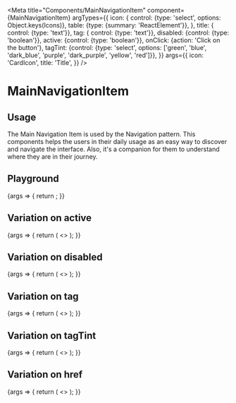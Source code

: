 
<Meta
  title="Components/MainNavigationItem"
  component={MainNavigationItem}
  argTypes={{
      icon: {
          control: {type: 'select', options: Object.keys(Icons)},
          table: {type: {summary: 'ReactElement<IconProps>'}},
      },
      title: { control: {type: 'text'}},
      tag: { control: {type: 'text'}},
      disabled: {control: {type: 'boolean'}},
      active: {control: {type: 'boolean'}},
      onClick: {action: 'Click on the button'},
      tagTint: {control: {type: 'select', options: ['green', 'blue', 'dark_blue', 'purple', 'dark_purple', 'yellow', 'red']}},
  }}
  args={{
      icon: 'CardIcon',
      title: 'Title',
  }}
/>

# MainNavigationItem

## Usage

The Main Navigation Item is used by the Navigation pattern. This components helps the users in their daily usage as an easy way to discover and navigate the interface. Also, it's a companion for them to understand where they are in their journey.

## Playground

<Canvas>
  <Story name="Standard">
    {args => {
      return <MainNavigationItem {...args} icon={React.createElement(Icons[args.icon])} />;
    }}
  </Story>
</Canvas>

<ArgsTable story="Standard" />

## Variation on active

<Canvas>
    <Story name="Active">
        {args => {
            return (
                <>
                    <MainNavigationItem {...args} icon={React.createElement(Icons[args.icon])} active={false} title='Default'/>
                    <MainNavigationItem {...args} icon={React.createElement(Icons[args.icon])} active={true} title='Active'/>
                </>
            );
        }}
    </Story>
</Canvas>

## Variation on disabled

<Canvas>
    <Story name="Disabled">
        {args => {
            return (
                <>
                    <MainNavigationItem {...args} icon={React.createElement(Icons[args.icon])} disabled={false} title='Default'/>
                    <MainNavigationItem {...args} icon={React.createElement(Icons[args.icon])} disabled={true} title='Disabled'/>
                    <MainNavigationItem {...args} icon={React.createElement(Icons[args.icon])} disabled={true} active={true} title='Disabled and active'/>
                </>
            );
        }}
    </Story>
</Canvas>

## Variation on tag

<Canvas>
    <Story name="Tag">
        {args => {
            return (
                <>
                    <MainNavigationItem {...args} icon={React.createElement(Icons[args.icon])} tag='new'/>
                    <MainNavigationItem {...args} icon={React.createElement(Icons[args.icon])} tag='very loooooooooooong tag'/>
                    <MainNavigationItem {...args} icon={React.createElement(Icons[args.icon])} tag='needlessly loooooooooooong tag'/>
                </>
            );
        }}
  </Story>
</Canvas>

## Variation on tagTint

<Canvas>
    <Story name="Tag tint">
        {args => {
            return (
                <>
                    <MainNavigationItem {...args} icon={React.createElement(Icons[args.icon])} tagTint='green' tag='green'/>
                    <MainNavigationItem {...args} icon={React.createElement(Icons[args.icon])} tagTint='blue' tag='blue'/>
                    <MainNavigationItem {...args} icon={React.createElement(Icons[args.icon])} tagTint='dark_blue' tag='dark_blue'/>
                    <MainNavigationItem {...args} icon={React.createElement(Icons[args.icon])} tagTint='purple' tag='purple'/>
                    <MainNavigationItem {...args} icon={React.createElement(Icons[args.icon])} tagTint='dark_purple' tag='dark_purple'/>
                    <MainNavigationItem {...args} icon={React.createElement(Icons[args.icon])} tagTint='yellow' tag='yellow'/>
                    <MainNavigationItem {...args} icon={React.createElement(Icons[args.icon])} tagTint='red' tag='red'/>
                </>
            );
        }}
    </Story>
</Canvas>

## Variation on href

<Canvas>
    <Story name="Link">
        {args => {
            return (
                <>
                    <MainNavigationItem {...args} icon={React.createElement(Icons[args.icon])} href="https://akeneo.com" target="_blank" title='Link'/>
                    <MainNavigationItem {...args} icon={React.createElement(Icons[args.icon])} href="https://akeneo.com" target="_blank" disabled={true} title='Disabled link'/>
                </>
            );
        }}
    </Story>
</Canvas>
